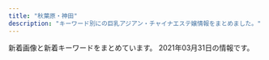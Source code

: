 ```yaml
---
title: "秋葉原・神田"
description: "キーワード別にの巨乳アジアン・チャイナエステ嬢情報をまとめました。"
---
```


新着画像と新着キーワードをまとめています。
2021年03月31日の情報です。

<DmmAffiliateIns />
<KeywordTable
  shops={
    [
    {
        "keywords": {
            "D": 10,
            "85": 1,
            "C": 19,
            "84": 1,
            "87": 5,
            "86": 4,
            "F": 1
        },
        "img_links": [
            "http://x-akb.info/img/st035.jpg",
            "http://x-akb.info/img/st40.jpg",
            "http://x-akb.info/img/p-45.jpg",
            "http://x-akb.info/img/st45.jpg",
            "http://x-akb.info/img/t1.jpg",
            "http://x-akb.info/img/st043.jpg",
            "http://x-akb.info/img/st42.jpg",
            "http://x-akb.info/img/mo.png",
            "http://x-akb.info/img/st46.jpg",
            "http://x-akb.info/img/t2.jpg",
            "http://x-akb.info/img/st34.jpg",
            "http://x-akb.info/img/p-50.jpg",
            "http://x-akb.info/img/p-34.jpg",
            "http://x-akb.info/img/st0043.jpg",
            "http://x-akb.info/img/st50.jpg",
            "http://x-akb.info/img/p-35.jpg",
            "http://x-akb.info/img/st35.jpg",
            "http://x-akb.info/img/st44.jpg",
            "http://x-akb.info/img/p-43.jpg",
            "http://x-akb.info/img/st49.jpg",
            "http://x-akb.info/img/st36.jpg",
            "http://x-akb.info/img/p-44.jpg",
            "http://x-akb.info/img/p-46.jpg",
            "http://x-akb.info/img/p-49.jpg",
            "http://x-akb.info/img/t3.jpg",
            "http://asakusabashi.analytics.qlook.net/counter.png",
            "http://x-akb.info/img/p-42.jpg",
            "http://x-akb.info/img/nos.jpg",
            "http://x-akb.info/img/st0035.jpg",
            "http://x-akb.info/img/bottom.png",
            "http://x-akb.info/img/p-36.jpg",
            "http://x-akb.info/img/p-40.jpg"
        ],
        "url": "http://x-akb.info/",
        "name": "AKB",
        "station": "JR\u6d45\u8349\u6a4b\u99c5\u6771\u53e3"
    },
    {
        "keywords": {
            "E": 12,
            "85": 1,
            "C": 1
        },
        "url": "http://relife.jpest.net/",
        "name": "Relife\uff5e\u30ea\u30e9\u30a4\u30d5\uff5e",
        "img_links": [
            "http://relifeadmin.jpest.net/uploads//2021/03/E6F9C65A-E4D0-41BD-839F-6AFE58551E3A.jpeg",
            "http://relifeadmin.jpest.net/uploads//2021/03/F6CA5A16-B99E-496D-AB73-DFFE18A4E0B9.jpeg",
            "http://relifeadmin.jpest.net/uploads//2020/10/1A4C09F7-F63F-4224-B24D-9E199A9A4BDA.jpeg",
            "http://relifeadmin.jpest.net/uploads//2021/03/4082C373-F43B-4FF9-9F7D-0C0C02162F15.jpeg",
            "http://relife.jpest.net/images/033.jpg",
            "http://relife.jpest.net/images/04.jpg",
            "http://relifeadmin.jpest.net/uploads//2021/03/322B13E6-26A1-40C3-9EC9-427DE29CA167.jpeg",
            "http://relifeadmin.jpest.net/uploads//2021/01/E944CBFF-10ED-477E-8E82-D6287231899D.jpg",
            "http://relifeadmin.jpest.net/uploads//2021/03/F1762422-EC67-4A1B-A086-46A0FE212F54-e1616414141494.jpeg",
            "http://relifeadmin.jpest.net/uploads//2021/03/7773A505-C662-4875-94B7-9CA466B80C4E-e1616411927517.jpeg",
            "http://relife.jpest.net/images/mobile.jpg",
            "http://relifeadmin.jpest.net/uploads//2020/10/D81CC5DA-612A-4552-9C4C-145DABF87A82-e1603797285723.jpeg",
            "http://relifeadmin.jpest.net/uploads//2021/03/1.jpeg",
            "http://relifeadmin.jpest.net/uploads//2020/10/9D16F01A-1354-462D-9558-9F957927EF44.jpeg",
            "http://relifeadmin.jpest.net/uploads//2020/09/g2.jpg",
            "http://relife.jpest.net/images/tt.jpg",
            "http://relifeadmin.jpest.net/uploads//2020/10/03F2B47F-0310-46C6-AEDE-A8D64FCF2853.jpeg",
            "http://relifeadmin.jpest.net/uploads//2020/10/F908022A-9300-45F1-9C28-4A9EF0365F57.jpeg",
            "http://relifeadmin.jpest.net/uploads//2020/10/C74DC003-B774-4423-93B4-733B4938F550.jpeg",
            "http://relifeadmin.jpest.net/uploads//2020/10/5AD15672-AEE6-4A0A-9CCF-259E75905FCF-e1603711283848.jpeg",
            "http://relife.jpest.net/images/02.jpg",
            "http://relife.jpest.net/images/03.jpg",
            "http://relifeadmin.jpest.net/uploads//2021/03/6A526146-BB8D-45A4-A864-42633965DBF0-e1616413783381.jpeg",
            "http://relifeadmin.jpest.net/uploads//2021/03/A7B9063B-BE9C-42C3-B5B8-39B0E93D461D-e1616414911549.jpeg",
            "http://relifeadmin.jpest.net/uploads//2021/01/IMG_2171.jpg",
            "http://relifeadmin.jpest.net/uploads//2021/03/1C5F116C-58E4-4358-9BD7-1B33791B0CAA-e1616413763845.jpeg",
            "http://relifeadmin.jpest.net/uploads//2021/03/31F3171B-05C9-4017-9EDC-8B1230FFFA5E-e1616413792413.jpeg",
            "http://relifeadmin.jpest.net/uploads//2020/10/940B0844-F20E-4D4A-B215-E5BA5372B8E8.jpeg"
        ],
        "station": "JR\u79cb\u8449\u539f\u99c5\u662d\u548c\u901a\u308a\u53e3"
    },
    {
        "name": "\u82b1\u6c34\u6728",
        "keywords": {
            "88": 2,
            "F": 1,
            "D": 2,
            "E": 5,
            "87": 1,
            "86": 5,
            "G": 1,
            "85": 1
        },
        "station": "JR\u79cb\u8449\u539f\u99c5\u662d\u548c\u901a\u308a\u53e3",
        "url": "http://xn--vckg5a9gugx77p8s4b.biz/",
        "img_links": [
            "http://xn--vckg5a9gugx77p8s4b.biz/images/top.jpg",
            "http://xn--vckg5a9gugx77p8s4b.biz/images/m10.jpg",
            "http://xn--vckg5a9gugx77p8s4b.biz/images/cg07.jpg",
            "http://xn--vckg5a9gugx77p8s4b.biz/images/m60.jpg",
            "http://xn--vckg5a9gugx77p8s4b.biz/images/cg04.jpg",
            "http://xn--vckg5a9gugx77p8s4b.biz/images/t1.jpg",
            "http://xn--vckg5a9gugx77p8s4b.biz/images/t5.jpg",
            "http://xn--vckg5a9gugx77p8s4b.biz/images/cg06.jpg",
            "http://xn--vckg5a9gugx77p8s4b.biz/images/m50.jpg",
            "http://xn--vckg5a9gugx77p8s4b.biz/images/fla.jpg",
            "http://xn--vckg5a9gugx77p8s4b.biz/images/ret1.jpg",
            "http://xn--vckg5a9gugx77p8s4b.biz/images/t4.jpg",
            "http://xn--vckg5a9gugx77p8s4b.biz/images/ltb.jpg",
            "http://xn--vckg5a9gugx77p8s4b.biz/images/m40.jpg",
            "http://xn--vckg5a9gugx77p8s4b.biz/images/line.png",
            "http://xn--vckg5a9gugx77p8s4b.biz/images/cg05.jpg",
            "http://xn--vckg5a9gugx77p8s4b.biz/images/cg051.jpg",
            "http://xn--vckg5a9gugx77p8s4b.biz/images/cg091.jpg",
            "http://xn--vckg5a9gugx77p8s4b.biz/images/cg01.jpg",
            "http://xn--vckg5a9gugx77p8s4b.biz/images/m20.jpg",
            "http://xn--vckg5a9gugx77p8s4b.biz/images/ret.jpg",
            "http://xn--vckg5a9gugx77p8s4b.biz/images/m30.jpg",
            "http://xn--vckg5a9gugx77p8s4b.biz/images/no.png",
            "http://xn--vckg5a9gugx77p8s4b.biz/images/cg09.jpg",
            "http://xn--vckg5a9gugx77p8s4b.biz/images/t2.jpg",
            "http://xn--vckg5a9gugx77p8s4b.biz/images/cg08.jpg",
            "http://xn--vckg5a9gugx77p8s4b.biz/images/cg02.jpg",
            "http://xn--vckg5a9gugx77p8s4b.biz/images/rot.jpg",
            "http://xn--vckg5a9gugx77p8s4b.biz/images/cg03.jpg",
            "http://xn--vckg5a9gugx77p8s4b.biz/images/act.jpg",
            "http://xn--vckg5a9gugx77p8s4b.biz/images/t3.jpg",
            "http://xn--vckg5a9gugx77p8s4b.biz/images/lab.jpg"
        ]
    },
    {
        "station": "JR\u795e\u7530\u99c5\u897f\u53e3",
        "keywords": {
            "85": 2,
            "87": 8,
            "E": 8,
            "D": 12,
            "C": 26,
            "86": 10
        },
        "name": "\u8776",
        "img_links": [
            "http://chou-massage.work/img/fla-1.jpg",
            "http://chou-massage.work/sp/img/mo.png",
            "http://chou-massage.work/sp/img/sta8.jpg",
            "http://chou-massage.work/img/mo.png",
            "http://chou-massage.work/sp/img/fla-1.jpg",
            "http://chou-massage.work/sp/img/sta1.jpg",
            "http://chou-massage.work/sp/img/botton.jpg",
            "http://chou-massage.work/sp/img/st8.jpg",
            "http://chou-massage.work/sp/img/sta7.jpg",
            "http://chou-massage.work/img/st3.jpg",
            "http://chou-massage.work/img/st1.jpg",
            "http://chou-massage.work/img/st4.jpg",
            "http://chou-massage.work/img/fla-2.jpg",
            "http://chou-massage.work/img/st2.jpg",
            "http://chou-massage.work/img/sta3.jpg",
            "http://chou-massage.work/img/fla-3.jpg",
            "http://chou-massage.work/sp/img/st2.jpg",
            "http://chou-massage.work/sp/img/sta3.jpg",
            "http://chou-massage.work/img/sta2.jpg",
            "http://chou-massage.work/sp/img/fla-3.jpg",
            "http://chou-massage.work/sp/img/st3.jpg",
            "http://chou-massage.work/img/acc.jpg",
            "http://chou-massage.work/sp/img/sta4.jpg",
            "http://chou-massage.work/sp/img/st4.jpg",
            "http://chou-massage.work/img/st8.jpg",
            "http://chou-massage.work/img/botton.jpg",
            "http://chou-massage.work/sp/img/acc.jpg",
            "http://chou-massage.work/img/sta4.jpg",
            "http://chou-massage.work/img/st7.jpg",
            "http://chou-massage.work/img/sta7.jpg",
            "http://chou-massage.work/sp/img/st7.jpg",
            "http://chou-massage.work/sp/img/st1.jpg",
            "http://chou-massage.work/sp/img/fla-2.jpg",
            "http://chou-massage.work/img/sta8.jpg",
            "http://chou-massage.work/sp/img/sta2.jpg",
            "http://chou-massage.work/img/sta1.jpg"
        ],
        "url": "http://chou-massage.work/"
    },
    {
        "img_links": [
            "http://ziya7788.info/images/top-1_09.jpg",
            "http://ziya7788.info/images/top-1_02.jpg",
            "http://ziya7788.info/images/top-munu-1_02.jpg",
            "http://ziya7788.info/images/top-1_01.jpg",
            "http://ziya7788.info/images/top-munu-1_01.jpg",
            "http://ziya7788.info/images/top-1_08.jpg",
            "http://ziya7788.info/images/top-1_05.jpg",
            "http://ziya7788.info/images/top-img.jpg",
            "http://ziya7788.info/images/top-1_06.jpg",
            "http://ziya7788.info/images/index_qr.jpg",
            "http://ziya7788.info/images/top-munu-1_04.jpg",
            "http://ziya7788.info/images/i-3.jpg",
            "http://ziya7788.info/images/top-munu-1_05.jpg",
            "http://ziya7788.info/images/i-5.jpg",
            "http://ziya7788.info/images/i-2.jpg",
            "http://ziya7788.info/images/top-1_07.jpg",
            "http://ziya7788.info/images/top-1_03.jpg",
            "http://ziya7788.info/images/top-1_04.jpg",
            "http://ziya7788.info/images/top-munu-1_06.jpg",
            "http://ziya7788.info/images/top-munu-1_03.jpg",
            "http://ziya7788.info/images/top-news.jpg",
            "http://ziya7788.info/images/i-1.jpg",
            "http://ziya7788.info/images/i-6.jpg",
            "http://ziya7788.info/images/i-4.jpg",
            "http://ziya7788.info/images/staff-img.jpg"
        ],
        "name": "\u5409\u96c5",
        "url": "http://ziya7788.info/",
        "station": "JR\u79cb\u8449\u539f\u99c5\u662d\u548c\u901a\u308a\u53e3",
        "keywords": {}
    },
    {
        "station": "JR\u795e\u7530\u99c5\u6771\u53e3",
        "img_links": [
            "http://kaede.tyo.cm/photos/sites/15/2020/08/2020081913203996.jpg",
            "http://kaede.tyo.cm/photos/sites/15/2018/12/2018122510562151.jpg",
            "http://kaede.tyo.cm/photos/sites/15/2017/05/05.jpg",
            "http://kaede.tyo.cm/photos/sites/15/2019/05/2019051510502494.jpg",
            "http://kaede.tyo.cm/photos/sites/15/2020/03/2020031613344696.jpg",
            "http://kaede.tyo.cm/photos/sites/15/2019/01/2019012110352218.jpg",
            "http://kaede.tyo.cm/images/s_news.png",
            "http://kaede.tyo.cm/photos/sites/15/2018/12/2018122110282270.jpg",
            "http://kaede.tyo.cm/photos/sites/15/2018/10/2018101210462259.jpg",
            "http://kaede.tyo.cm/photos/sites/15/2019/07/2019072310543855.jpg",
            "http://kaede.tyo.cm/photos/sites/15/2019/11/2019110102312566.jpg",
            "http://kaede.tyo.cm/photos/sites/15/2018/07/2018070602462928.jpg",
            "http://kaede.tyo.cm/images/n1.jpg",
            "http://kaede.tyo.cm/images/room1.jpg",
            "http://kaede.tyo.cm/photos/sites/15/2018/12/2018122811325315.jpg",
            "http://kaede.tyo.cm/photos/sites/15/2018/04/2018042103445537.jpg",
            "http://kaede.tyo.cm/images/s3.png",
            "http://kaede.tyo.cm/photos/sites/15/2018/09/2018090301232862.jpg",
            "http://kaede.tyo.cm/photos/sites/15/2019/11/2019110102312976.jpg",
            "http://kaede.tyo.cm/photos/sites/15/2018/03/2018032208244424.jpg",
            "http://kaede.tyo.cm/photos/sites/15/2017/05/1.jpg",
            "http://kaede.tyo.cm/photos/sites/15/2018/07/201807050359241.jpg",
            "http://kaede.tyo.cm/photos/sites/15/2017/11/2017112902394723.jpg",
            "http://kaede.tyo.cm/images/s_pick.png",
            "http://kaede.tyo.cm/images/room2.jpg",
            "http://kaede.tyo.cm/photos/sites/15/2019/08/201908031036100.jpg",
            "http://kaede.tyo.cm/photos/sites/15/2018/05/2018052602053211.jpg",
            "http://kaede.tyo.cm/images/n3.png",
            "http://kaede.tyo.cm/images/room3.jpg",
            "http://kaede.tyo.cm/images/s1.png",
            "http://kaede.tyo.cm/images/top.png",
            "http://kaede.tyo.cm/photos/sites/15/2019/07/2019072218445895.jpg",
            "http://kaede.tyo.cm/images/mobile.png",
            "http://kaede.tyo.cm/photos/sites/15/2019/08/201908021145272.jpg",
            "http://kaede.tyo.cm/photos/sites/15/2017/04/8.jpg",
            "http://kaede.tyo.cm/images/room4.jpg",
            "http://kaede.tyo.cm/photos/sites/15/2019/09/2019092410360674.jpg",
            "http://kaede.tyo.cm/photos/sites/15/2017/04/03.jpg",
            "http://kaede.tyo.cm/photos/sites/15/2017/12/2017121802123582.jpg",
            "http://kaede.tyo.cm/photos/sites/15/2018/07/2018071202180120.jpg",
            "http://kaede.tyo.cm/photos/sites/15/2017/05/10.jpg",
            "http://kaede.tyo.cm/photos/sites/15/2017/03/298510852981895493.jpg",
            "http://kaede.tyo.cm/photos/sites/15/2017/04/st4.jpg",
            "http://kaede.tyo.cm/photos/sites/15/2018/01/2018013009203349.jpg",
            "http://kaede.tyo.cm/photos/sites/15/2017/07/\u5fae\u4fe1\u56fe\u7247_20170731133036.jpg",
            "http://kaede.tyo.cm/photos/sites/15/2018/09/2018092310253191.jpg",
            "http://kaede.tyo.cm/images/s_staff.jpg",
            "http://kaede.tyo.cm/photos/sites/15/2018/06/2018060802410544.jpg",
            "http://kaede.tyo.cm/photos/sites/15/2018/03/2018031401333199.jpg",
            "http://kaede.tyo.cm/photos/sites/15/2018/12/2018122510575438.jpg"
        ],
        "keywords": {
            "E": 4,
            "88": 2,
            "F": 1,
            "C": 2,
            "85": 5,
            "\u4e73": 1,
            "84": 2,
            "D": 21,
            "86": 13,
            "90": 1,
            "87": 5
        },
        "name": "\u604b\u306e\u82b1",
        "url": "http://kaede.tyo.cm/"
    },
    {
        "keywords": {
            "E": 4,
            "D": 11,
            "88": 1,
            "C": 33,
            "85": 5,
            "86": 8,
            "89": 1,
            "83": 2,
            "87": 4
        },
        "url": "http://loman.ies.fun/",
        "station": "JR\u795e\u7530\u99c5\u5317\u53e3",
        "name": "\u30cf\u30d4\u30cd\u30b9",
        "img_links": [
            "http://loman.ies.fun/photos/sites/33/2020/03/2020032611565587.jpg",
            "http://loman.ies.fun/photos/sites/33/2020/03/202003261158439.jpg",
            "http://loman.ies.fun/photos/sites/33/2020/03/202003261151446.jpg",
            "http://loman.ies.fun/photos/sites/33/2020/03/2020032611553428.jpg",
            "http://loman.ies.fun/images/top.png",
            "http://loman.ies.fun/photos/sites/33/2020/03/2020032612000446.jpg",
            "http://loman.ies.fun/photos/sites/33/2020/03/2020032611443518.jpg",
            "http://loman.ies.fun/photos/sites/33/2020/03/2020032611584396.jpg",
            "http://loman.ies.fun/photos/sites/33/2020/03/2020032611555543.jpg",
            "http://loman.ies.fun/images/mobile.jpg",
            "http://loman.ies.fun/images/girl-z2.jpg",
            "http://loman.ies.fun/images/room3.jpg",
            "http://loman.ies.fun/photos/sites/33/2020/03/2020032611565659.jpg",
            "http://loman.ies.fun/photos/sites/33/2020/03/2020032611445837.jpg",
            "http://loman.ies.fun/photos/sites/33/2020/03/2020032611565613.jpg",
            "http://loman.ies.fun/photos/sites/33/2020/03/2020032611581578.jpg",
            "http://loman.ies.fun/images/s_news.png",
            "http://loman.ies.fun/images/s_staff.png",
            "http://loman.ies.fun/images/room1.jpg",
            "http://loman.ies.fun/photos/sites/33/2020/03/202003261200240.jpg",
            "http://loman.ies.fun/photos/sites/33/2020/03/2020032611153250.jpg",
            "http://loman.ies.fun/images/room2.jpg",
            "http://loman.ies.fun/photos/sites/33/2020/03/202003261138067.jpg",
            "http://loman.ies.fun/photos/sites/33/2020/03/2020032611581687.jpg",
            "http://loman.ies.fun/photos/sites/33/2020/08/2020081913260795.jpg",
            "http://loman.ies.fun/images/room4.jpg",
            "http://loman.ies.fun/images/s_pick.png",
            "http://loman.ies.fun/photos/sites/33/2020/03/2020032611445885.jpg",
            "http://loman.ies.fun/photos/sites/33/2020/03/2020032611522152.jpg",
            "http://loman.ies.fun/images/girl-z1.jpg",
            "http://loman.ies.fun/photos/sites/33/2020/03/2020032611562755.jpg",
            "http://loman.ies.fun/photos/sites/33/2020/03/2020032611511046.jpg"
        ]
    },
    {
        "station": "JR\u795e\u7530\u99c5\u5317\u53e3",
        "img_links": [
            "http://junpu.jpest.net/images/r4.jpg",
            "http://junpuadmin.jpest.net/uploads/2021/03/9D21D2BE-93E6-4BA6-A5ED-CE87FADAEED5-e1617202846703.jpeg",
            "http://junpuadmin.jpest.net/uploads/2021/03/6.jpeg",
            "http://junpuadmin.jpest.net/uploads/2021/03/7.jpeg",
            "http://junpuadmin.jpest.net/uploads/2021/03/3-1.jpeg",
            "http://junpu.jpest.net/images/tt.jpg",
            "http://junpu.jpest.net/images/telb1.jpg",
            "http://junpu.jpest.net/images/tiao.jpg",
            "http://junpu.jpest.net/images/b1.jpg",
            "http://junpuadmin.jpest.net/uploads/2021/03/4.jpeg",
            "http://junpu.jpest.net/images/sys.png",
            "http://junpuadmin.jpest.net/uploads/2021/03/5.jpeg",
            "http://junpu.jpest.net/images/telhead.jpg",
            "http://junpuadmin.jpest.net/uploads/2021/03/641F6A7D-7990-40AA-AE7C-380F7849AD7D-e1617202823729.jpeg",
            "http://junpuadmin.jpest.net/uploads/2021/03/1.jpeg",
            "http://junpu.jpest.net/images/head.jpg",
            "http://junpu.jpest.net/images/footer.jpg",
            "http://junpuadmin.jpest.net/uploads/2021/03/2.jpeg"
        ],
        "url": "http://junpu.jpest.net/",
        "keywords": {
            "D": 2,
            "88": 1,
            "89": 1,
            "87": 2,
            "90": 1,
            "C": 2
        },
        "name": "\u795e\u7530\u5b66\u5712"
    },
    {
        "name": "NeNe\uff5e\u30cd\u30cd\uff5e",
        "img_links": [
            "http://nene-kanda.net/images/st/st_mao.jpg",
            "http://nene-kanda.net/images/topimage/topimage.jpg",
            "http://nene-kanda.net/images/st/st_mie.jpg",
            "http://nene-kanda.net/images/st/st_ruru.jpg",
            "http://nene-kanda.net/images/3.jpg",
            "http://nene-kanda.net/images/st/st_mirei.jpg",
            "http://nene-kanda.net/images/st/st_hitomi.jpg",
            "http://nene-kanda.net/images/share/sptel.png",
            "http://nene-kanda.net/images/1.jpg",
            "http://nene-kanda.net/images/2.jpg",
            "http://nene-kanda.net/images/4.jpg",
            "http://nene-kanda.net/images/share/pagetop.png",
            "http://nene-kanda.net/images/st/st_saki.jpg",
            "http://nene-kanda.net/images/st/st_miki.jpg",
            "http://nene-kanda.net/images/st/st_rumi.jpg",
            "http://nene-kanda.net/images/share/tel.png",
            "http://nene-kanda.net/images/st/st_mimi.jpg",
            "http://nene-kanda.net/images/topimage/subimage.jpg"
        ],
        "keywords": {
            "E": 4,
            "F": 3,
            "C": 36,
            "D": 13
        },
        "url": "http://nene-kanda.net/index.html",
        "station": "JR\u795e\u7530\u99c5\u5317\u53e3"
    },
    {
        "name": "\u7652\u611b",
        "img_links": [
            "http://yu-ai.work/img/acc3.jpg",
            "http://yu-ai.work/img/sta21.jpg",
            "http://yu-ai.work/img/st21.jpg",
            "http://yu-ai.work/img/sc14.jpg",
            "http://yu-ai.work/img/st12.jpg",
            "http://yu-ai.work/img/sc21.jpg",
            "http://yu-ai.work/sp/img/pc.jpg",
            "http://yu-ai.work/sp/img/p22.jpg",
            "http://yu-ai.work/img/head.jpg",
            "http://yu-ai.work/img/sc13.jpg",
            "http://yu-ai.work/img/st012.jpg",
            "http://yu-ai.work/sp/img/sta15.jpg",
            "http://yu-ai.work/img/acc2.jpg",
            "http://yu-ai.work/img/sc17.jpg",
            "http://yu-ai.work/img/sc18.jpg",
            "http://yu-ai.work/img/sta19.jpg",
            "http://yu-ai.work/sp/img/tel.jpg",
            "http://yu-ai.work/img/st14.jpg",
            "http://yu-ai.work/img/st9.jpg",
            "http://yu-ai.work/sp/img/tit.jpg",
            "http://yu-ai.work/sp/img/sta21.jpg",
            "http://yu-ai.work/sp/img/sta12.jpg",
            "http://yu-ai.work/sp/img/sta22.jpg",
            "http://yu-ai.work/img/sc15.jpg",
            "http://yu-ai.work/sp/img/cam.jpg",
            "http://yu-ai.work/img/st009.jpg",
            "http://yu-ai.work/sp/img/sta20.jpg",
            "http://yu-ai.work/img/sta9.jpg",
            "http://yu-ai.work/sp/img/p18.jpg",
            "http://yu-ai.work/img/sc9.jpg",
            "http://yu-ai.work/img/sta13.jpg",
            "http://yu-ai.work/img/st0013.jpg",
            "http://yu-ai.work/img/st015.jpg",
            "http://yu-ai.work/sp/img/t-a.jpg",
            "http://yu-ai.work/img/sc16.jpg",
            "http://yu-ai.work/sp/img/sta14.jpg",
            "http://yu-ai.work/sp/img/acc1.jpg",
            "http://yu-ai.work/sp/img/acc2.jpg",
            "http://yu-ai.work/img/st018.jpg",
            "http://yu-ai.work/img/sc12.jpg",
            "http://yu-ai.work/sp/img/p21.jpg",
            "http://yu-ai.work/img/st019.jpg",
            "http://yu-ai.work/img/fla.jpg",
            "http://yu-ai.work/img/st013.jpg",
            "http://yu-ai.work/img/st10.jpg",
            "http://yu-ai.work/img/botton.jpg",
            "http://yu-ai.work/img/sta17.jpg",
            "http://yu-ai.work/img/sta22.jpg",
            "http://yu-ai.work/img/sc10.jpg",
            "http://yu-ai.work/sp/img/t-o.jpg",
            "http://yu-ai.work/img/sta14.jpg",
            "http://yu-ai.work/sp/img/sta10.jpg",
            "http://yu-ai.work/img/sta16.jpg",
            "http://yu-ai.work/sp/img/t-s.jpg",
            "http://yu-ai.work/img/sc22.jpg",
            "http://yu-ai.work/img/sta12.jpg",
            "http://yu-ai.work/img/st010.jpg",
            "http://yu-ai.work/sp/img/sys.jpg",
            "http://yu-ai.work/img/st17.jpg",
            "http://yu-ai.work/sp/img/sta18.jpg",
            "http://yu-ai.work/img/st022.jpg",
            "http://yu-ai.work/sp/img/info.jpg",
            "http://yu-ai.work/img/sta20.jpg",
            "http://yu-ai.work/img/st13.jpg",
            "http://yu-ai.work/img/st020.jpg",
            "http://yu-ai.work/img/acc1.jpg",
            "http://yu-ai.work/sp/img/t-r.jpg",
            "http://yu-ai.work/sp/img/sta17.jpg",
            "http://yu-ai.work/img/st20.jpg",
            "http://yu-ai.work/sp/img/time.jpg",
            "http://yu-ai.work/sp/img/t-t.jpg",
            "http://yu-ai.work/img/st22.jpg",
            "http://yu-ai.work/img/st014.jpg",
            "http://yu-ai.work/sp/img/add.jpg",
            "http://yu-ai.work/sp/img/acc3.jpg",
            "http://yu-ai.work/img/men-es-ran.jpg",
            "http://yu-ai.work/img/st15.jpg",
            "http://yu-ai.work/sp/img/p20.jpg",
            "http://yu-ai.work/sp/img/sta13.jpg",
            "http://yu-ai.work/img/st0012.jpg",
            "http://yu-ai.work/img/sc19.jpg",
            "http://yu-ai.work/img/sc20.jpg",
            "http://yu-ai.work/img/st19.jpg",
            "http://yu-ai.work/img/nos.jpg",
            "http://yu-ai.work/img/st09.jpg",
            "http://yu-ai.work/img/sta18.jpg",
            "http://yu-ai.work/sp/img/sta16.jpg",
            "http://yu-ai.work/sp/img/pic.jpg",
            "http://yu-ai.work/img/st18.jpg",
            "http://yu-ai.work/sp/img/sta9.jpg",
            "http://yu-ai.work/img/sta15.jpg",
            "http://yu-ai.work/sp/img/botton.jpg",
            "http://yu-ai.work/img/sta10.jpg",
            "http://yu-ai.work/sp/img/sta19.jpg",
            "http://yu-ai.work/img/st16.jpg"
        ],
        "station": "JR\u79cb\u8449\u539f\u99c5\u662d\u548c\u901a\u308a\u53e3",
        "keywords": {
            "86": 3,
            "E": 3,
            "C": 29,
            "84": 6,
            "89": 3,
            "F": 3,
            "85": 24,
            "D": 24,
            "87": 3
        },
        "url": "http://yu-ai.work/"
    },
    {
        "url": "http://gakuen.jpest.net/",
        "station": "JR\u79cb\u8449\u539f\u99c5\u662d\u548c\u901a\u308a\u53e3",
        "name": "\u5c11\u5973\u5b66\u5712",
        "img_links": [
            "http://gakuen.jpest.net/images/c7.jpg",
            "http://gakuen.jpest.net/images/c1.jpg",
            "http://gakuenadmin.jpest.net/uploads/2020/11/2020112607090815.jpeg",
            "http://gakuenadmin.jpest.net/uploads/2020/11/2020112607092280.jpeg",
            "http://gakuen.jpest.net/images/c4.jpg",
            "http://gakuenadmin.jpest.net/uploads/2021/02/2021021404545968.jpg",
            "http://gakuenadmin.jpest.net/uploads/2020/11/202011170741460-e1613281451949.jpg",
            "http://gakuenadmin.jpest.net/uploads/2021/03/2021031703491211.jpeg",
            "http://gakuenadmin.jpest.net/uploads/2021/02/2021021709012527.jpeg",
            "http://gakuenadmin.jpest.net/uploads/2021/02/2021021709042073.jpeg",
            "http://gakuenadmin.jpest.net/uploads/2021/03/2021032109395478-e1616319941987.jpeg",
            "http://gakuenadmin.jpest.net/uploads/2021/02/2021021404543751.jpg",
            "http://gakuenadmin.jpest.net/uploads/2021/01/2021013104085726.jpg",
            "http://gakuen.jpest.net/images/c9.jpg",
            "http://gakuen.jpest.net/images/tel.png",
            "http://gakuenadmin.jpest.net/uploads/2021/03/2021032214491843-e1616424582330.jpeg",
            "http://gakuenadmin.jpest.net/uploads/2021/02/2021021405363587.jpeg",
            "http://gakuenadmin.jpest.net/uploads/2020/11/g4.jpg",
            "http://gakuen.jpest.net/images/c5.jpg",
            "http://gakuen.jpest.net/images/c2.jpg",
            "http://gakuen.jpest.net/images/c8.jpg",
            "http://gakuenadmin.jpest.net/uploads/2021/01/2021013104094765.jpg",
            "http://gakuenadmin.jpest.net/uploads/2021/01/2021012602174428-e1615696882103.jpeg",
            "http://gakuenadmin.jpest.net/uploads/2021/03/2021031909080778-e1616144896573.jpeg",
            "http://gakuenadmin.jpest.net/uploads/2020/11/2020111905172382.jpeg",
            "http://gakuenadmin.jpest.net/uploads/2021/03/2021031703464276.jpeg",
            "http://gakuen.jpest.net/images/c10.jpg",
            "http://gakuenadmin.jpest.net/uploads/2021/02/2021021404551428.jpg",
            "http://gakuen.jpest.net/images/c6.jpg",
            "http://gakuen.jpest.net/images/c3.jpg",
            "http://gakuenadmin.jpest.net/uploads/2020/11/2020111707403491.jpg",
            "http://gakuenadmin.jpest.net/uploads/2020/11/2020111905143846.jpeg"
        ],
        "keywords": {
            "88": 1,
            "F": 2,
            "E": 1,
            "C": 2,
            "89": 2,
            "85": 2
        }
    },
    {
        "img_links": [
            "http://kenkoubo.link/wp-content/uploads/2019/05/ai_image_1_syusei-900x1600.jpeg",
            "http://kenkoubo.link/wp-content/uploads/2020/11/yuko_image_syusei-1-250x375.jpg",
            "http://kenkoubo.link/wp-content/uploads/2017/03/05-1-250x375.jpg",
            "http://kenkoubo.link/wp-content/uploads/2021/03/ayaka_01-900x1201.jpeg",
            "http://kenkoubo.link/wp-content/uploads/2021/03/ayaka_4-300x400.jpeg",
            "http://kenkoubo.link/wp-content/uploads/2017/03/08-250x375.jpg",
            "http://kenkoubo.link/wp-content/themes/template-salon2/images/slider1.jpg",
            "https://www.mens-anavi.com/img/mens-esthe1.png",
            "http://kenkoubo.link/wp-content/uploads/2017/03/08.jpg",
            "http://kenkoubo.link/wp-content/uploads/2021/03/ayaka_4.jpeg",
            "http://es-tsudanuma.com/wp-content/uploads/2016/10/massage-de_88_31.jpg",
            "http://kenkoubo.link/wp-content/uploads/2017/03/08a.jpg",
            "http://kenkoubo.link/wp-content/uploads/2017/03/05-1.jpg",
            "http://kenkoubo.link/wp-content/uploads/2017/03/07-1.jpg",
            "http://kenkoubo.link/wp-content/themes/template-salon2/images/camp-bnr3.png",
            "http://kenkoubo.link/wp-content/uploads/2017/03/03-1.jpg",
            "http://kenkoubo.link/wp-content/themes/template-salon2/images/camp-bnr4.png",
            "http://kenkoubo.link/wp-content/uploads/2020/11/yuko_image_syusei-1.jpg",
            "http://kenkoubo.link/wp-content/themes/template-salon2/images/info.png",
            "http://kenkoubo.link/wp-content/uploads/2019/05/rin_image_1_syusei-250x375.jpeg",
            "http://kenkoubo.link/wp-content/themes/template-salon2/images/info2.png",
            "http://kenkoubo.link/wp-content/uploads/2019/05/ai_image_1_syusei-250x375.jpeg",
            "http://kenkoubo.link/wp-content/themes/template-salon2/images/03.jpg",
            "http://kenkoubo.link/wp-content/themes/template-salon2/images/pickup-frame.png",
            "http://kenkoubo.link/wp-content/uploads/2017/03/05a.jpg",
            "http://kenkoubo.link/wp-content/themes/template-salon2/images/camp-bnr.png",
            "http://kenkoubo.link/wp-content/themes/template-salon2/images/05.jpg",
            "http://kenkoubo.link/wp-content/uploads/2021/03/ayaka_01-250x375.jpeg",
            "http://kenkoubo.link/wp-content/uploads/2017/03/08-2.jpg",
            "http://kenkoubo.link/wp-content/uploads/2017/03/03-1-250x375.jpg",
            "http://kenkoubo.link/wp-content/themes/template-salon2/images/camp-bnr2.png",
            "http://kenkoubo.link/wp-content/themes/template-salon2/images/news-ttl.png",
            "http://kenkoubo.link/wp-content/themes/template-salon2/images/telm.png",
            "http://kenkoubo.link/wp-content/themes/template-salon2/images/pickup-ttl.png",
            "http://kenkoubo.link/wp-content/themes/template-salon2/images/08.jpg",
            "http://kenkoubo.link/wp-content/uploads/2019/05/rin_image_1_syusei-900x1600.jpeg",
            "http://kenkoubo.link/wp-content/uploads/2017/03/05.jpg",
            "http://kenkoubo.link/wp-content/uploads/2017/03/09.jpg"
        ],
        "station": "JR\u795e\u7530\u99c5\u5317\u53e3",
        "url": "http://kenkoubo.link",
        "keywords": {
            "85": 2,
            "89": 4,
            "90": 2,
            "86": 2,
            "C": 8,
            "D": 6,
            "88": 4
        },
        "name": "\u5065\u5eb7\u574a"
    },
    {
        "station": "JR\u6d45\u8349\u6a4b\u99c5\u6771\u53e3",
        "keywords": {
            "84": 1
        },
        "url": "http://www.asakusabashi-est.xyz/",
        "img_links": [
            "http://www.asakusabashi-est.xyz/images/index-aridel_02.jpg",
            "http://www.asakusabashi-est.xyz/images/index-aridel_10.jpg",
            "http://www.asakusabashi-est.xyz/images/staff/2/moro/moro.jpg",
            "http://www.asakusabashi-est.xyz/images/shop/zi4.png",
            "http://www.asakusabashi-est.xyz/images/idnex-down/index-down-if_05.jpg",
            "http://www.asakusabashi-est.xyz/images/idnex-down/index-down-if_07.jpg",
            "http://www.asakusabashi-est.xyz/images/index-aridel_20.jpg",
            "http://www.asakusabashi-est.xyz/images/staff/6.jpg",
            "http://www.asakusabashi-est.xyz/images/nav/lanmu-t-st.jpg",
            "http://www.asakusabashi-est.xyz/images/index-aridel_18.jpg",
            "http://www.asakusabashi-est.xyz/images/shop/zi2.png",
            "http://www.asakusabashi-est.xyz/images/staff/4/3.jpg",
            "http://www.asakusabashi-est.xyz/images/idnex-down/index-down-if_12.jpg",
            "http://www.asakusabashi-est.xyz/images/staff/4/4.jpg",
            "http://www.asakusabashi-est.xyz/images/nav/lanmu-t-sys.jpg",
            "http://www.asakusabashi-est.xyz/images/top/t3.png",
            "http://www.asakusabashi-est.xyz/images/idnex-down/index-down-if_03.jpg",
            "http://www.asakusabashi-est.xyz/images/sys/lanmu-zi-s7.png",
            "http://www.asakusabashi-est.xyz/images/staff/4/2.jpg",
            "http://www.asakusabashi-est.xyz/images/shop/zi3.png",
            "http://www.asakusabashi-est.xyz/images/top/t2.jpg",
            "http://www.asakusabashi-est.xyz/images/shop/zi.png",
            "http://www.asakusabashi-est.xyz/images/top/t3.jpg",
            "http://www.asakusabashi-est.xyz/images/staff/akira.jpg",
            "http://www.asakusabashi-est.xyz/images/index-aridel_07.jpg",
            "http://www.asakusabashi-est.xyz/images/index-aridel_24.jpg",
            "http://www.asakusabashi-est.xyz/images/nav/lanmu-t-job.jpg"
        ],
        "name": "Oualia\u30fb\u30af\u30aa\u30ea\u30a2"
    },
    {
        "keywords": {
            "86": 1,
            "C": 1,
            "E": 1
        },
        "img_links": [
            "http://sakuram.jpest.net/images/top.jpg",
            "http://sakuram.jpest.net/images/sp_tit_massage.jpg",
            "http://sakuramadmin.jpest.net/uploads//2021031911065558-e1616152029628.jpeg",
            "http://sakuram.jpest.net/images/sp_tit_new.jpg",
            "http://sakuram.jpest.net/images/c2.jpg",
            "http://sakuram.jpest.net/images/tit_new.jpg",
            "http://sakuram.jpest.net/images/tit_pro.jpg",
            "http://sakuram.jpest.net/images/sp_tit_pro.jpg",
            "http://sakuram.jpest.net/images/c6.jpg",
            "http://sakuram.jpest.net/images/c4.jpg",
            "http://sakuram.jpest.net/images/tit_massage.jpg",
            "http://sakuram.jpest.net/images/sp_tit_pick.jpg",
            "http://sakuram.jpest.net/images/c3.jpg",
            "http://sakuram.jpest.net/images/c1.jpg",
            "http://sakuram.jpest.net/images/c8.jpg",
            "http://sakuram.jpest.net/images/c7.jpg",
            "http://sakuramadmin.jpest.net/uploads//2021031911185719-e1616152747951.jpeg",
            "http://sakuramadmin.jpest.net/uploads//2021031911072093-e1616152076234.jpeg",
            "http://sakuramadmin.jpest.net/uploads//2021031916241575-scaled.jpeg",
            "http://sakuram.jpest.net/images/c5.jpg",
            "http://sakuram.jpest.net/images/c9.jpg",
            "http://sakuramadmin.jpest.net/uploads//2021031911175546-e1616152759491.jpeg",
            "http://sakuram.jpest.net/images/tel.png",
            "http://sakuramadmin.jpest.net/uploads//2021031911082377-e1616152110616.jpeg",
            "http://sakuramadmin.jpest.net/uploads//2021032109570330-e1616320636156.jpeg",
            "http://sakuram.jpest.net/images/tit_staff.jpg",
            "http://sakuram.jpest.net/images/tit_sch.jpg",
            "http://sakuram.jpest.net/images/sp_tit_staff.jpg",
            "http://sakuramadmin.jpest.net/uploads//2021031911110584-e1616152277976.jpeg"
        ],
        "station": "JR\u79cb\u8449\u539f\u99c5\u662d\u548c\u901a\u308a\u53e3",
        "name": "\u685c\u6e80\u958b",
        "url": "http://sakuram.jpest.net/"
    },
    {
        "name": "\u7652\u3057\u306e\u68ee",
        "img_links": [
            "http://massage-esthe.xyz/img/st5.jpg",
            "http://massage-esthe.xyz/img/sta4.jpg",
            "http://massage-esthe.xyz/img/r2.jpg",
            "http://massage-esthe.xyz/img/r1.jpg",
            "http://massage-esthe.xyz/img/sta2.jpg",
            "http://massage-esthe.xyz/img/nosta.jpg",
            "http://massage-esthe.xyz/img/st2.jpg",
            "http://massage-esthe.xyz/img/st3.jpg",
            "http://massage-esthe.xyz/img/st1.jpg",
            "http://massage-esthe.xyz/img/no.png",
            "http://massage-esthe.xyz/img/st4.jpg",
            "http://massage-esthe.xyz/img/sta5.jpg",
            "http://massage-esthe.xyz/img/fla.jpg",
            "http://massage-esthe.xyz/img/eve.jpg",
            "http://massage-esthe.xyz/img/sta1.jpg",
            "http://massage-esthe.xyz/img/top.jpg",
            "http://massage-esthe.xyz/img/sta3.jpg",
            "http://massage-esthe.xyz/img/r4.jpg"
        ],
        "keywords": {
            "86": 11
        },
        "url": "http://massage-esthe.xyz/",
        "station": "JR\u795e\u7530\u99c5\u897f\u53e3"
    },
    {
        "img_links": [
            "http://yudokoro.xyz/images/st/st_rara.jpg",
            "http://yudokoro.xyz/images/st/st_narumi.jpg",
            "http://yudokoro.xyz/images/st/st_koko.jpg",
            "http://yudokoro.xyz/images/st/st_rena.jpg",
            "http://yudokoro.xyz/images/header_img.png",
            "http://yudokoro.xyz/images/header_main_visual3.jpg",
            "http://yudokoro.xyz/images/campaign.jpg",
            "http://yudokoro.xyz/images/st/st_ao.jpg",
            "http://yudokoro.xyz/images/st/st_yumi.jpg",
            "http://yudokoro.xyz/images/st/st_miro.jpg",
            "http://yudokoro.xyz/images/st/st_yuyu.jpg",
            "http://yudokoro.xyz/images/st/st_maya.jpg",
            "http://yudokoro.xyz/images/concept.jpg",
            "http://yudokoro.xyz/images/st/st_momoka.jpg",
            "http://yudokoro.xyz/images/header_main_visual1.jpg",
            "http://yudokoro.xyz/images/st/st_miho.jpg",
            "http://yudokoro.xyz/images/st/st_yui.jpg",
            "http://yudokoro.xyz/images/header_main_visual2.jpg",
            "http://yudokoro.xyz/images/st/st_yaya.jpg",
            "http://yudokoro.xyz/images/st/st_ai.jpg",
            "http://yudokoro.xyz/images/news_image.jpg"
        ],
        "keywords": {
            "C": 27,
            "E": 24,
            "F": 27,
            "G": 24,
            "D": 255
        },
        "station": "JR\u795e\u7530\u99c5\u5317\u53e3",
        "name": "\u7652\u51e6\uff5e\u3086\u3069\u3053\u308d",
        "url": "http://yudokoro.xyz/"
    },
    {
        "name": "\u30d1\u30f3\u30c0\u30de\u30c3\u30b5\u30fc\u30b8",
        "url": "https://yumegokochi1.com/",
        "keywords": {},
        "img_links": [],
        "station": "JR\u79cb\u8449\u539f\u99c5\u662d\u548c\u901a\u308a\u53e3"
    },
    {
        "station": "\u795e\u7530\u99c5\u897f\u53e3",
        "url": "http://esute-kanda.tokyo/",
        "img_links": [
            "http://esute-kanda.tokyo/images/st/st_ryo.jpg",
            "http://esute-kanda.tokyo/images/st/st_suzu.jpg",
            "http://esute-kanda.tokyo/images/st/st_kanon.jpg",
            "http://esute-kanda.tokyo/images/st/st_yuyu.jpg",
            "http://esute-kanda.tokyo/images/st/st_riko.jpg",
            "http://esute-kanda.tokyo/images/st/st_momo.jpg",
            "http://esute-kanda.tokyo/images/st/st_jennie.jpg",
            "http://esute-kanda.tokyo/images/st/st_nanami.jpg",
            "http://esute-kanda.tokyo/images/st/st_natsu.jpg",
            "http://esute-kanda.tokyo/images/st/st_moka.jpg",
            "http://esute-kanda.tokyo/images/st/st_mariko.jpg",
            "http://esute-kanda.tokyo/images/st/st_ran.jpg",
            "http://esute-kanda.tokyo/images/st/st_rui.jpg",
            "http://esute-kanda.tokyo/images/st/st_yuki.jpg",
            "http://esute-kanda.tokyo/images/st/st_sakura.jpg",
            "http://esute-kanda.tokyo/images/access/ac_photo.jpg",
            "http://esute-kanda.tokyo/images/st/st_riri.jpg",
            "http://esute-kanda.tokyo/images/top.png",
            "http://esute-kanda.tokyo/images/st/st_yuuka.jpg",
            "http://esute-kanda.tokyo/images/st/st_jennie2.jpg",
            "http://esute-kanda.tokyo/images/st/st_mao.jpg",
            "http://esute-kanda.tokyo/images/st/st_ayaka.jpg",
            "http://esute-kanda.tokyo/images/top2.png",
            "http://esute-kanda.tokyo/images/st/st_yaya.jpg",
            "http://esute-kanda.tokyo/images/st/st_sara.jpg"
        ],
        "name": "\u8336\u8336",
        "keywords": {
            "D": 12,
            "C": 24,
            "\u4e73": 4,
            "E": 4,
            "G": 4,
            "F": 9,
            "\u80f8": 2,
            "\u7206\u4e73": 4
        }
    },
    {
        "keywords": {},
        "station": "JR\u795e\u7530\u99c5\u5357\u53e3",
        "img_links": [],
        "name": "\u6c34\u306e\u604b",
        "url": "https://mizuno-koi.com/"
    },
    {
        "url": "http://www.lovegarden-s.info/",
        "name": "\u30e9\u30d6\u30ac\u30fc\u30c7\u30f3",
        "station": "JR\u79cb\u8449\u539f\u99c5\u662d\u548c\u901a\u308a\u53e3",
        "img_links": [
            "http://www.lovegarden-s.info/photo/201912/15762841361405259657.png",
            "http://www.lovegarden-s.info/photo/home/7251576458086.jpg",
            "http://www.lovegarden-s.info/photo/201504/1430403080602083079.jpg",
            "http://www.lovegarden-s.info/photo/home/8901454735680.jpg",
            "http://www.lovegarden-s.info/photo/home/4781579678186.jpg",
            "http://www.lovegarden-s.info/photo/201912/15762826581589257136.jpeg",
            "http://www.lovegarden-s.info/img/return.png",
            "http://www.lovegarden-s.info/photo/home/1071580955755.jpg",
            "http://www.lovegarden-s.info/photo/home/8951576457983.jpg",
            "http://www.lovegarden-s.info/photo/202002/15809557251246469135.jpg",
            "http://www.lovegarden-s.info/photo/201912/15764583101976861511.jpg",
            "http://www.lovegarden-s.info/photo/201811/15420361921270089007.jpg",
            "http://www.lovegarden-s.info/photo/202002/1580969705245014003.jpeg",
            "http://www.lovegarden-s.info/img/re2.png",
            "http://www.lovegarden-s.info/photo/home/8651455104921.jpg",
            "http://www.lovegarden-s.info/photo/201602/14547356612012610027.jpg",
            "http://www.lovegarden-s.info/img/img2.png",
            "http://www.lovegarden-s.info/img/staff.png",
            "http://www.lovegarden-s.info/img/top.png",
            "http://www.lovegarden-s.info/photo/home/4831576458331.jpg",
            "http://www.lovegarden-s.info/img/img1.png",
            "http://www.lovegarden-s.info/img/pic_info.png",
            "http://www.lovegarden-s.info/photo/202001/15796781601253232552.jpg",
            "http://www.lovegarden-s.info/photo/201602/1455104915985663806.jpg",
            "http://www.lovegarden-s.info/photo/home/9601430403087.jpg",
            "http://www.lovegarden-s.info/img/link.png",
            "http://www.lovegarden-s.info/photo/202009/15998962431272351164.jpeg",
            "http://www.lovegarden-s.info/img/info.png",
            "http://www.lovegarden-s.info/photo/home/4231542036212.jpg",
            "http://www.lovegarden-s.info/photo/home/8341599896251.jpg",
            "http://www.lovegarden-s.info/photo/home/9871580969716.jpg"
        ],
        "keywords": {
            "87": 8,
            "85": 6,
            "86": 4,
            "E": 2,
            "D": 18,
            "89": 4
        }
    },
    {
        "station": "\u6d45\u8349\u6a4b\u99c5",
        "keywords": {
            "D": 7,
            "86": 3,
            "85": 2,
            "87": 6,
            "84": 3,
            "88": 3,
            "E": 7,
            "C": 20
        },
        "url": "http://yume-massage.info/",
        "img_links": [
            "http://yume-massage.info/sp/img/add.jpg",
            "http://yume-massage.info/img/s6.jpg",
            "http://yume-massage.info/sp/img/t-o.jpg",
            "http://yume-massage.info/img/s4.jpg",
            "http://yume-massage.info/sp/img/cam.jpg",
            "http://yume-massage.info/img/st3.jpg",
            "http://yume-massage.info/sp/img/t-s.jpg",
            "http://yume-massage.info/sp/img/s4.jpg",
            "http://yume-massage.info/sp/img/t-t.jpg",
            "http://yume-massage.info/img/head.jpg",
            "http://yume-massage.info/img/kan.jpg",
            "http://yume-massage.info/img/st8.jpg",
            "http://yume-massage.info/img/sta6.jpg",
            "http://yume-massage.info/img/nos.jpg",
            "http://yume-massage.info/img/mo.png",
            "http://yume-massage.info/img/sta8.jpg",
            "http://yume-massage.info/img/sta1.jpg",
            "http://yume-massage.info/img/st9.jpg",
            "http://yume-massage.info/sp/img/s8.jpg",
            "http://yume-massage.info/sp/img/kan.jpg",
            "http://yume-massage.info/img/s7.jpg",
            "http://yume-massage.info/img/s10.jpg",
            "http://yume-massage.info/sp/img/p-10.jpg",
            "http://yume-massage.info/sp/img/tel.jpg",
            "http://yume-massage.info/img/st10.jpg",
            "http://yume-massage.info/img/r9.jpg",
            "http://yume-massage.info/sp/img/pc.jpg",
            "http://yume-massage.info/img/st06.jpg",
            "http://yume-massage.info/img/botton.jpg",
            "http://yume-massage.info/sp/img/p-9.jpg",
            "http://yume-massage.info/img/st6.jpg",
            "http://yume-massage.info/sp/img/t-a.jpg",
            "http://yume-massage.info/sp/img/sys.jpg",
            "http://yume-massage.info/img/s1.jpg",
            "http://yume-massage.info/sp/img/botton.jpg",
            "http://yume-massage.info/img/xmas.png",
            "http://yume-massage.info/sp/img/t-r.jpg",
            "http://yume-massage.info/sp/img/pic.jpg",
            "http://yume-massage.info/sp/img/s6.jpg",
            "http://yume-massage.info/img/st4.jpg",
            "http://yume-massage.info/img/st7.jpg",
            "http://yume-massage.info/img/sta9.jpg",
            "http://yume-massage.info/img/sta4.jpg",
            "http://yume-massage.info/img/head2.jpg",
            "http://yume-massage.info/img/st5.jpg",
            "http://yume-massage.info/img/st1.jpg",
            "http://yume-massage.info/img/st2.jpg",
            "http://yume-massage.info/sp/img/time.jpg",
            "http://yume-massage.info/sp/img/info.jpg",
            "http://yume-massage.info/sp/img/tit.jpg",
            "http://yume-massage.info/img/s9.jpg",
            "http://yume-massage.info/sp/img/s10.jpg",
            "http://yume-massage.info/sp/img/s9.jpg",
            "http://yume-massage.info/sp/img/s7.jpg",
            "http://yume-massage.info/sp/img/s1.jpg",
            "http://yume-massage.info/img/s8.jpg",
            "http://yume-massage.info/sp/img/add2.jpg",
            "http://yume-massage.info/img/sta10.jpg",
            "http://yume-massage.info/img/sta7.jpg",
            "http://yume-massage.info/sp/img/p-6.jpg"
        ],
        "name": "\u5922"
    },
    {
        "name": "\u767e\u5408",
        "img_links": [
            "http://yuri.es-relax.info/gals/yuki1.jpg",
            "http://yuri.es-relax.info/images/nana1.jpg",
            "http://yuri.es-relax.info/gals/riri1.jpg",
            "http://yuri.es-relax.info/images/yuyu1.jpg",
            "http://yuri.es-relax.info/images/info5.jpg",
            "http://yuri.es-relax.info/gals/mimi1.jpg",
            "http://yuri.es-relax.info/images/nao1.jpg",
            "http://yuri.es-relax.info/images/sayuri1.jpg",
            "http://yuri.es-relax.info/images/hana1.jpg",
            "http://yuri.es-relax.info/images/info3.png",
            "http://yuri.es-relax.info/images/bg_header.jpg"
        ],
        "url": "http://yuri.es-relax.info/",
        "station": "JR\u795e\u7530\u99c5\u6771\u53e3",
        "keywords": {
            "86": 14,
            "D": 12,
            "88": 2
        }
    },
    {
        "img_links": [
            "http://genkidou.work/sp/img/st25.jpg",
            "http://genkidou.work/img/sta23.jpg",
            "http://genkidou.work/sp/img/t-t.jpg",
            "http://genkidou.work/img/koko_468x60.png",
            "http://genkidou.work/sp/img/pic.jpg",
            "http://genkidou.work/img/sta20.jpg",
            "http://genkidou.work/img/s1.jpg",
            "http://genkidou.work/sp/img/p10.jpg",
            "http://genkidou.work/img/fla-3.jpg",
            "http://genkidou.work/img/sta22.jpg",
            "http://genkidou.work/sp/img/add.jpg",
            "http://genkidou.work/sp/img/sch.jpg",
            "http://genkidou.work/img/s2.jpg",
            "http://genkidou.work/sp/img/acc5.jpg",
            "http://genkidou.work/img/st010.jpg",
            "http://genkidou.work/img/body2.jpg",
            "http://genkidou.work/sp/img/st20.jpg",
            "http://genkidou.work/img/acc1.jpg",
            "http://genkidou.work/img/st22.jpg",
            "http://genkidou.work/sp/img/acc6.jpg",
            "http://genkidou.work/img/st011.jpg",
            "http://genkidou.work/sp/img/acc1.jpg",
            "http://genkidou.work/img/sta6.jpg",
            "http://genkidou.work/sp/img/st6.jpg",
            "http://genkidou.work/sp/img/st2.jpg",
            "http://genkidou.work/sp/img/t-o.jpg",
            "http://genkidou.work/img/st16.jpg",
            "http://genkidou.work/sp/img/st16.jpg",
            "http://genkidou.work/sp/img/st10.jpg",
            "http://genkidou.work/sp/img/t-s.jpg",
            "http://genkidou.work/img/sta2.jpg",
            "http://genkidou.work/sp/img/time.jpg",
            "http://genkidou.work/sp/img/acc2.jpg",
            "http://genkidou.work/img/mo.png",
            "http://genkidou.work/img/acc2.jpg",
            "http://genkidou.work/sp/img/sys.jpg",
            "http://genkidou.work/sp/img/st23.jpg",
            "http://genkidou.work/sp/img/t-a.jpg",
            "http://genkidou.work/img/st23.jpg",
            "http://genkidou.work/sp/img/p25.jpg",
            "http://genkidou.work/sp/img/tit.jpg",
            "http://genkidou.work/img/st2.jpg",
            "http://genkidou.work/img/acc5.jpg",
            "http://genkidou.work/sp/img/st11.jpg",
            "http://genkidou.work/img/s5.jpg",
            "http://genkidou.work/img/fla.jpg",
            "http://genkidou.work/img/sta16.jpg",
            "http://genkidou.work/img/s4.jpg",
            "http://genkidou.work/sp/img/info.jpg",
            "http://genkidou.work/sp/img/st22.jpg",
            "http://genkidou.work/sp/img/t-r.jpg",
            "http://genkidou.work/sp/img/acc4.jpg",
            "http://genkidou.work/img/botton.jpg",
            "http://genkidou.work/img/sta10.jpg",
            "http://genkidou.work/img/fla-2.jpg",
            "http://genkidou.work/img/st25.jpg",
            "http://genkidou.work/img/st6.jpg",
            "http://genkidou.work/img/acc6.jpg",
            "http://genkidou.work/img/st20.jpg",
            "http://genkidou.work/img/acc3.jpg",
            "http://genkidou.work/sp/img/p20.jpg",
            "http://genkidou.work/sp/img/cam.jpg",
            "http://genkidou.work/sp/img/koko_234x60.png",
            "http://genkidou.work/sp/img/acc3.jpg",
            "http://genkidou.work/img/sta11.jpg",
            "http://genkidou.work/sp/img/tel.jpg",
            "http://genkidou.work/sp/img/pc.jpg",
            "http://genkidou.work/sp/img/botton.jpg",
            "http://genkidou.work/img/fla-1.jpg",
            "http://genkidou.work/img/head.jpg",
            "http://genkidou.work/img/acc4.jpg",
            "http://genkidou.work/img/st0011.jpg",
            "http://genkidou.work/img/sta25.jpg"
        ],
        "url": "http://genkidou.work/",
        "keywords": {
            "85": 5,
            "E": 6,
            "91": 3,
            "D": 8,
            "88": 4,
            "87": 6,
            "H": 1,
            "86": 4,
            "C": 20,
            "F": 2
        },
        "station": "JR\u795e\u7530\u99c5\u897f\u53e3",
        "name": "\u5143\u6c17\u5802\uff5e\u3052\u3093\u304d\u3069\u3046\uff5e"
    },
    {
        "img_links": [
            "http://iyashikukan.iyasi.me/images/ser2.jpg",
            "http://iyashikukan.iyasi.me/images/top2.jpg",
            "http://iyashikukan.iyasi.me/images/staff_04.jpg",
            "http://iyashikukan.iyasi.me/images/s_service.png",
            "http://iyashikukan.iyasi.me/layer/images/top/top_08.png",
            "http://iyashikukan.iyasi.me/images/staff_06.jpg",
            "http://iyashikukan.iyasi.me/images/info.png",
            "http://iyashikukan.iyasi.me/images/top1.jpg",
            "http://iyashikukan.iyasi.me/layer/images/top/top_03.jpg",
            "http://iyashikukan.iyasi.me/images/staff_01.jpg",
            "http://iyashikukan.iyasi.me/layer/images/top/top_05.jpg",
            "http://iyashikukan.iyasi.me/layer/images/top/top_01.jpg",
            "http://iyashikukan.iyasi.me/images/staff_bj1.png",
            "http://iyashikukan.iyasi.me/images/ser1.jpg",
            "http://iyashikukan.iyasi.me/layer/images/top.jpg",
            "http://iyashikukan.iyasi.me/images/ser3.jpg",
            "http://iyashikukan.iyasi.me/images/wenzi-staff.png",
            "http://iyashikukan.iyasi.me/images/staff_02.jpg",
            "http://iyashikukan.iyasi.me/layer/images/top/top_04.jpg",
            "http://iyashikukan.iyasi.me/images/s_info.png",
            "http://iyashikukan.iyasi.me/layer/images/top/top_02.jpg",
            "http://iyashikukan.iyasi.me/images/staff_bj4.png",
            "http://iyashikukan.iyasi.me/images/1.jpg",
            "http://iyashikukan.iyasi.me/layer/images/top/top_06.jpg",
            "http://iyashikukan.iyasi.me/images/staff_03.jpg",
            "http://iyashikukan.iyasi.me/images/ser4.jpg"
        ],
        "keywords": {
            "85": 3,
            "86": 3,
            "84": 3,
            "83": 3
        },
        "name": "\u7652\u3057\u7a7a\u9593",
        "station": "JR\u795e\u7530\u99c5\u6771\u53e3",
        "url": "http://iyashikukan.iyasi.me/"
    },
    {
        "name": "RAVE \u30ec\u30a4\u30f4",
        "url": "http://www.rave.masg.info/",
        "img_links": [
            "http://www.rave.masg.info/files/006.jpg",
            "http://www.rave.masg.info/images/s4.jpg",
            "http://www.rave.masg.info/images/s3.jpg",
            "http://www.rave.masg.info/files/014-02.jpg",
            "http://www.rave.masg.info/files/006-02.jpg",
            "http://www.rave.masg.info/images/xian.png",
            "http://www.rave.masg.info/images/shop/shop01.jpg",
            "http://www.rave.masg.info/files/006-03.jpg",
            "http://www.rave.masg.info/files/008.jpg",
            "http://www.rave.masg.info/files/002.jpg",
            "http://www.rave.masg.info/files/009.jpg",
            "http://www.rave.masg.info/files/002-02.jpg",
            "http://www.rave.masg.info/images/service.png",
            "http://www.rave.masg.info/files/008-02.jpg",
            "http://www.rave.masg.info/images/maga.jpg",
            "http://www.rave.masg.info/files/009-02.jpg",
            "http://www.rave.masg.info/files/005-03.jpg",
            "http://www.rave.masg.info/files/003-02.jpg",
            "http://www.rave.masg.info/files/014-03.jpg",
            "http://www.rave.masg.info/files/005.jpg",
            "http://www.rave.masg.info/images/s5.jpg",
            "http://www.rave.masg.info/files/014.jpg",
            "http://www.rave.masg.info/files/015-02.jpg",
            "http://www.rave.masg.info/files/016.jpg",
            "http://www.rave.masg.info/files/015.jpg",
            "http://www.rave.masg.info/images/zi_staff.png",
            "http://www.rave.masg.info/files/005-02.jpg",
            "http://www.rave.masg.info/files/017-03.jpg",
            "http://www.rave.masg.info/files/015-03.jpg",
            "http://www.rave.masg.info/images/zi_massage.png",
            "http://www.rave.masg.info/images/s2.jpg",
            "http://www.rave.masg.info/files/003.jpg",
            "http://www.rave.masg.info/images/shop/shop04.jpg",
            "http://www.rave.masg.info/files/017-02.jpg",
            "http://www.rave.masg.info/files/016-02.jpg",
            "http://www.rave.masg.info/images/infotiao1.jpg",
            "http://www.rave.masg.info/images/s1.jpg",
            "http://www.rave.masg.info/files/008-03.jpg",
            "http://www.rave.masg.info/images/main_top.png",
            "http://www.rave.masg.info/files/017.jpg",
            "http://www.rave.masg.info/files/009-03.jpg",
            "http://www.rave.masg.info/images/tel.png",
            "http://www.rave.masg.info/images/main_bottom.png",
            "http://www.rave.masg.info/images/pick.png",
            "http://www.rave.masg.info/images/new3.png",
            "http://www.rave.masg.info/images/shop/shop02.jpg",
            "http://www.rave.masg.info/files/016-03.jpg",
            "http://www.rave.masg.info/images/new1.png",
            "http://www.rave.masg.info/images/shop/shop03.jpg",
            "http://www.rave.masg.info/files/003-03.jpg",
            "http://www.rave.masg.info/files/002-03.jpg"
        ],
        "keywords": {
            "89": 1,
            "86": 1,
            "88": 1,
            "87": 6,
            "D": 6,
            "90": 1,
            "F": 3,
            "G": 1
        },
        "station": "JR\u79cb\u8449\u539f\u99c5\u662d\u548c\u901a\u308a\u53e3"
    },
    {
        "url": "https://kanda-on.work/",
        "station": "JR\u795e\u7530\u99c5\u897f\u53e3",
        "img_links": [
            "https://kanda-on.work/images/st/st_rara.jpg",
            "https://kanda-on.work/images/st/st_yuzuki.jpg",
            "https://kanda-on.work/images/st/st_maya.jpg",
            "https://kanda-on.work/images/st/st_kana.jpg",
            "https://kanda-on.work/images/st/st_moe.jpg",
            "https://kanda-on.work/images/st/st_mika.jpg",
            "https://kanda-on.work/images/st/st_yuki.jpg",
            "https://kanda-on.work/images/st/st_mina.jpg",
            "https://kanda-on.work/images/st/st_yuri.jpg",
            "https://kanda-on.work/images/st/st_rara2.jpg",
            "https://kanda-on.work/images/st/st_miki.jpg",
            "https://kanda-on.work/images/st/st_akari.jpg",
            "https://kanda-on.work/images/top_campaign.jpg",
            "https://kanda-on.work/images/st/st_kiki.jpg",
            "https://kanda-on.work/images/st/st_ako.jpg",
            "https://kanda-on.work/images/st/st_mika2.jpg",
            "https://kanda-on.work/images/st/st_arisa.jpg",
            "https://kanda-on.work/images/st/st_lemon.jpg",
            "https://kanda-on.work/images/top_campaign_bottom.jpg",
            "https://kanda-on.work/images/top2.png",
            "https://kanda-on.work/images/st/st_ruru.jpg",
            "https://kanda-on.work/images/st/st_koko.jpg",
            "https://kanda-on.work/images/st/st_natsuko.jpg",
            "https://kanda-on.work/images/top.png",
            "https://kanda-on.work/images/st/st_kaori.jpg",
            "https://kanda-on.work/images/st/st_sakura.jpg",
            "https://kanda-on.work/images/st/st_akira.jpg"
        ],
        "name": "\u6e29",
        "keywords": {
            "\u4e73": 3,
            "\u5de8\u4e73": 3,
            "F": 24,
            "C": 33
        }
    },
    {
        "url": "http://esthe-aroma.pink/",
        "img_links": [
            "http://esthe-aroma.pink/img/cg06.jpg",
            "http://esthe-aroma.pink/img/m20.jpg",
            "http://esthe-aroma.pink/img/cg05.jpg",
            "http://esthe-aroma.pink/img/cg021.jpg",
            "http://esthe-aroma.pink/img/m10.jpg",
            "http://esthe-aroma.pink/img/m3.jpg",
            "http://esthe-aroma.pink/img/cg01.jpg",
            "http://esthe-aroma.pink/img/m5.jpg",
            "http://esthe-aroma.pink/img/cg07.jpg",
            "http://esthe-aroma.pink/img/m1.jpg",
            "http://esthe-aroma.pink/img/cg011.jpg",
            "http://esthe-aroma.pink/img/noo.png",
            "http://esthe-aroma.pink/img/cg02.jpg",
            "http://esthe-aroma.pink/img/cg03.jpg",
            "http://esthe-aroma.pink/img/no.png",
            "http://esthe-aroma.pink/img/stan.png",
            "http://esthe-aroma.pink/img/m60.jpg",
            "http://esthe-aroma.pink/img/m6.jpg",
            "http://esthe-aroma.pink/img/m30.jpg",
            "http://esthe-aroma.pink/img/cg04.jpg",
            "http://esthe-aroma.pink/img/m2.jpg",
            "http://esthe-aroma.pink/img/top.jpg",
            "http://esthe-aroma.pink/img/m4.jpg",
            "http://esthe-aroma.pink/img/fla.jpg"
        ],
        "keywords": {
            "C": 2,
            "86": 4,
            "87": 1,
            "85": 2,
            "D": 4,
            "E": 1
        },
        "station": "JR\u795e\u7530\u99c5\u6771\u53e3",
        "name": "\u604b\u306e\u65e5"
    },
    {
        "keywords": {
            "C": 2,
            "85": 2,
            "86": 1,
            "87": 2,
            "D": 3
        },
        "name": "\u5947\u7e01\uff5e\u304d\u3048\u3093\uff5e",
        "img_links": [
            "http://www.kien-es.info/sp/staff/emi.png",
            "http://www.kien-es.info/sp/images/8.jpg",
            "http://www.kien-es.info/img/kumi1.jpg",
            "http://www.kien-es.info/sp/img/kumi2.jpg",
            "http://www.kien-es.info/images/12.jpg",
            "http://www.kien-es.info/img/kara2.jpg",
            "http://www.kien-es.info/img/emi.png",
            "http://www.kien-es.info/sp/images/news.jpg",
            "http://www.kien-es.info/images/int1.jpg",
            "http://www.kien-es.info/sp/images/sys3.jpg",
            "http://www.kien-es.info/img/haruka1.jpg",
            "http://www.kien-es.info/images/1.jpg",
            "http://www.kien-es.info/images/sys1.jpg",
            "http://www.kien-es.info/sp/staff/kumi.png",
            "http://www.kien-es.info/images/info.jpg",
            "http://www.kien-es.info/img/kumi.png",
            "http://www.kien-es.info/images/rem.png",
            "http://www.kien-es.info/images/sm.jpg",
            "http://www.kien-es.info/sp/menu/top.jpg",
            "http://www.kien-es.info/img/kara1.jpg",
            "http://www.kien-es.info/sp/images/1.jpg",
            "http://www.kien-es.info/sp/images/footer.png",
            "http://www.kien-es.info/sp/img/yumi1.jpg",
            "http://www.kien-es.info/images/9.jpg",
            "http://www.kien-es.info/sp/images/newsb.png",
            "http://www.kien-es.info/sp/images/sys2.jpg",
            "http://www.kien-es.info/sp/menu/staff.jpg",
            "http://www.kien-es.info/sp/images/int1.jpg",
            "http://www.kien-es.info/sp/images/ac3.png",
            "http://www.kien-es.info/images/2.jpg",
            "http://www.kien-es.info/images/interior_t.jpg",
            "http://www.kien-es.info/sp/img/emi2.jpg",
            "http://www.kien-es.info/sp/img/kara1.jpg",
            "http://www.kien-es.info/images/int2.jpg",
            "http://www.kien-es.info/sp/images/int2.png",
            "http://www.kien-es.info/sp/images/sys1.jpg",
            "http://www.kien-es.info/images/sys2.jpg",
            "http://www.kien-es.info/sp/img/kara2.jpg",
            "http://www.kien-es.info/sp/images/sys4.png",
            "http://www.kien-es.info/images/10.jpg",
            "http://www.kien-es.info/images/3.jpg",
            "http://www.kien-es.info/images/mobile.jpg",
            "http://www.kien-es.info/images/14.jpg",
            "http://www.kien-es.info/sp/staff/yumi.png",
            "http://www.kien-es.info/images/head.jpg",
            "http://www.kien-es.info/images/11.jpg",
            "http://www.kien-es.info/img/emi1.jpg",
            "http://www.kien-es.info/sp/staff/haruka.png",
            "http://www.kien-es.info/sp/images/9.jpg",
            "http://www.kien-es.info/img/kara.png",
            "http://www.kien-es.info/sp/img/haruka1.jpg",
            "http://www.kien-es.info/images/news.jpg",
            "http://www.kien-es.info/sp/images/6.jpg",
            "http://www.kien-es.info/img/kaori1.jpg",
            "http://www.kien-es.info/sp/staff/kara.png",
            "http://www.kien-es.info/sp/images/staff_t.jpg",
            "http://www.kien-es.info/images/staff_t.jpg",
            "http://www.kien-es.info/sp/images/tel.jpg",
            "http://www.kien-es.info/sp/images/info.png",
            "http://www.kien-es.info/sp/images/ac1.jpg",
            "http://www.kien-es.info/sp/img/kumi1.jpg",
            "http://www.kien-es.info/sp/images/rec.jpg",
            "http://www.kien-es.info/sp/img/emi1.jpg",
            "http://www.kien-es.info/img/kumi2.jpg",
            "http://www.kien-es.info/sp/images/ac2.png",
            "http://www.kien-es.info/sp/images/head.jpg",
            "http://www.kien-es.info/images/4.jpg",
            "http://www.kien-es.info/img/kaori.png",
            "http://www.kien-es.info/img/haruka.png",
            "http://www.kien-es.info/sp/images/3.jpg",
            "http://www.kien-es.info/sp/images/info_t.jpg",
            "http://www.kien-es.info/sp/images/interior_t.jpg"
        ],
        "station": "JR\u79cb\u8449\u539f\u99c5\u96fb\u6c17\u8857\u53e3",
        "url": "http://www.kien-es.info/"
    },
    {
        "url": "http://jasmine-massage.info/",
        "img_links": [
            "http://jasmine-massage.info/img/st0203.jpg",
            "http://jasmine-massage.info/i/img/sta207.jpg",
            "http://jasmine-massage.info/img/sj.jpg",
            "http://jasmine-massage.info/img/botton.jpg",
            "http://jasmine-massage.info/img/sta207.jpg",
            "http://jasmine-massage.info/i/img/sta205.jpg",
            "http://jasmine-massage.info/img/s203.jpg",
            "http://jasmine-massage.info/img/nos.jpg",
            "http://jasmine-massage.info/img/st204.jpg",
            "http://jasmine-massage.info/i/img/r1.jpg",
            "http://jasmine-massage.info/i/img/r3.jpg",
            "http://jasmine-massage.info/i/img/r4.jpg",
            "http://jasmine-massage.info/img/sta203.jpg",
            "http://jasmine-massage.info/img/st207.jpg",
            "http://jasmine-massage.info/i/img/sta204.jpg",
            "http://jasmine-massage.info/img/s205.jpg",
            "http://jasmine-massage.info/img/head.jpg",
            "http://jasmine-massage.info/img/s204.jpg",
            "http://jasmine-massage.info/img/sta205.jpg",
            "http://jasmine-massage.info/img/st203.jpg",
            "http://jasmine-massage.info/img/sta204.jpg",
            "http://jasmine-massage.info/img/st205.jpg",
            "http://jasmine-massage.info/i/img/sta206.jpg",
            "http://jasmine-massage.info/img/mo.png",
            "http://jasmine-massage.info/img/st206.jpg",
            "http://jasmine-massage.info/img/sta206.jpg",
            "http://jasmine-massage.info/i/img/r2.jpg",
            "http://jasmine-massage.info/img/s206.jpg",
            "http://jasmine-massage.info/i/img/st206.jpg",
            "http://jasmine-massage.info/img/s207.jpg",
            "http://jasmine-massage.info/i/img/sta203.jpg"
        ],
        "keywords": {
            "D": 5,
            "85": 1,
            "C": 13,
            "87": 4,
            "E": 3,
            "88": 3,
            "86": 1
        },
        "station": "JR\u79cb\u8449\u539f\u99c5\u662d\u548c\u901a\u308a\u53e3",
        "name": "\u96a0\u308c\u5bb6"
    },
    {
        "station": "JR\u795e\u7530\u99c5\u897f\u53e3",
        "name": "\u3082\u307f\u697d",
        "img_links": [
            "http://refresh-salon.tokyo/images/st/st_momo.jpg",
            "http://refresh-salon.tokyo/images/st/st_nana.jpg",
            "http://refresh-salon.tokyo/images/img/wanted.jpg",
            "http://refresh-salon.tokyo/images/st/st_anna.jpg",
            "http://refresh-salon.tokyo/images/st/st_miko.jpg",
            "http://refresh-salon.tokyo/images/st/st_koko.jpg",
            "http://refresh-salon.tokyo/images/st/st_saya.jpg",
            "http://refresh-salon.tokyo/images/st/st_mariko.jpg",
            "http://refresh-salon.tokyo/images/st/st_junko.jpg",
            "http://refresh-salon.tokyo/images/st/st_rin.jpg",
            "http://refresh-salon.tokyo/images/st/st_mei.jpg",
            "http://refresh-salon.tokyo/images/st/st_risa.jpg",
            "http://refresh-salon.tokyo/images/st/st_aiko.jpg",
            "http://refresh-salon.tokyo/images/topimage/main2.jpg"
        ],
        "keywords": {
            "G": 2,
            "E": 2,
            "C": 41,
            "D": 20
        },
        "url": "http://refresh-salon.tokyo/"
    },
    {
        "keywords": {
            "\u30bb\u30af\u30b7\u30fc": 1,
            "D": 12,
            "C": 1,
            "G": 1,
            "83": 1,
            "98": 1,
            "86": 13
        },
        "img_links": [
            "http://belire.este.work/2/uploadimg/1610605615.jpg",
            "http://belire.este.work/2/uploadimg/1610605976.jpg",
            "http://belire.este.work/nav-002.png",
            "http://belire.este.work/2/uploadimg/1610605371.jpg",
            "http://belire.este.work/2/uploadimg/1610605894.jpg",
            "http://belire.este.work/2/uploadimg/1610605781.jpg",
            "http://belire.este.work/2/uploadimg/1610605644.jpg",
            "http://belire.este.work/2/uploadimg/1610605808.jpg",
            "http://belire.este.work/nav-003.png",
            "http://belire.este.work/2/uploadimg/1610605467.jpg",
            "http://belire.este.work/no.png",
            "http://belire.este.work/2/uploadimg/1615208613.jpg",
            "http://belire.este.work/2/uploadimg/1615207989.jpeg",
            "http://belire.este.work/2/uploadimg/1610605548.jpg",
            "http://belire.este.work/nav-005.png",
            "http://belire.este.work/2/uploadimg/1610605742.jpg",
            "http://belire.este.work/nav-004.png",
            "http://belire.este.work/tel.png",
            "http://belire.este.work/2/uploadimg/1610605582.jpg",
            "http://belire.este.work/s.jpg",
            "http://belire.este.work/nav-006.png",
            "http://belire.este.work/2/uploadimg/1610605327.jpg",
            "http://belire.este.work/nav-001.png",
            "http://belire.este.work/2/uploadimg/1610605503.jpg"
        ],
        "station": "JR\u79cb\u8449\u539f\u99c5\u662d\u548c\u901a\u308a\u53e3",
        "name": "BELIRE \uff5e\u30d9\u30ea\u30fc\u30eb\uff5e",
        "url": "http://belire.este.work/"
    },
    {
        "station": "JR\u795e\u7530\u99c5\u6771\u53e3",
        "keywords": {
            "84": 2,
            "85": 1,
            "88": 4,
            "C": 9,
            "87": 7,
            "89": 1,
            "86": 1
        },
        "url": "http://genki-morix2.asia/",
        "name": "\u5143\u6c17\u30e2\u30ea\u30e2\u30ea",
        "img_links": [
            "http://genki-morix2.asia/img/st24.jpg",
            "http://genki-morix2.asia/img/sta54.jpg",
            "http://genki-morix2.asia/img/st053.jpg",
            "http://genki-morix2.asia/img/st54.jpg",
            "http://genki-morix2.asia/img/st52.jpg",
            "http://genki-morix2.asia/img/i.png",
            "http://genki-morix2.asia/img/no-photo-newface.jpg",
            "http://genki-morix2.asia/img/st55.jpg",
            "http://genki-morix2.asia/img/botton.png",
            "http://genki-morix2.asia/img/Q.png",
            "http://genki-morix2.asia/img/st30.jpg",
            "http://genki-morix2.asia/img/st19.jpg",
            "http://genki-morix2.asia/img/st019.jpg",
            "http://genki-morix2.asia/img/sta47.jpg",
            "http://genki-morix2.asia/img/st58.jpg",
            "http://genki-morix2.asia/img/st47.jpg",
            "http://genki-morix2.asia/img/a.png",
            "http://genki-morix2.asia/img/st16.jpg",
            "http://genki-morix2.asia/img/st53.jpg",
            "http://genki-morix2.asia/img/sta58.jpg"
        ]
    },
    {
        "station": "JR\u795e\u7530\u99c5\u6771\u53e3",
        "img_links": [
            "http://k-cocoro.co/images/girl_top.png",
            "http://k-cocoro.co/images/news_top.jpg",
            "http://k-cocoro.co/images/pagetop.png",
            "http://k-cocoro.co/images/right_bottom.png",
            "http://k-cocoro.co/images/001.jpg",
            "http://k-cocoro.co/images/girl_03.png",
            "http://k-cocoro.co/images/grande.jpg",
            "http://k-cocoro.co/images/g2.jpg",
            "http://k-cocoro.co/images/yu.jpg",
            "http://k-cocoro.co/images/right_top.png",
            "http://k-cocoro.co/images/tite-magazine.png",
            "http://k-cocoro.co/images/momo.jpg",
            "http://k-cocoro.co/images/tite-staff.png",
            "http://k-cocoro.co/images/girl_01.png",
            "http://k-cocoro.co/images/noimage.jpg",
            "http://k-cocoro.co/images/remo.jpg",
            "http://k-cocoro.co/images/002.jpg",
            "http://k-cocoro.co/images/nei_03.png",
            "http://k-cocoro.co/images/003.jpg",
            "http://k-cocoro.co/images/shishu_03.jpg",
            "http://k-cocoro.co/images/gg2.jpg",
            "http://k-cocoro.co/images/shishu_02.jpg",
            "http://k-cocoro.co/images/gg1.jpg",
            "http://k-cocoro.co/images/shishu_01.jpg",
            "http://k-cocoro.co/images/ss.jpg",
            "http://k-cocoro.co/images/mya.jpg",
            "http://k-cocoro.co/images/004.jpg",
            "http://k-cocoro.co/images/s2.jpg",
            "http://k-cocoro.co/images/girlx_top.png",
            "http://k-cocoro.co/images/nei_01.png",
            "http://k-cocoro.co/images/mail.png"
        ],
        "name": "COCORO",
        "url": "http://k-cocoro.co/",
        "keywords": {
            "G": 1,
            "E": 4,
            "D": 3
        }
    },
    {
        "img_links": [],
        "url": "http://ainsel.tyo.ac/",
        "station": "JR\u6d45\u8349\u6a4b\u99c5\u6771\u53e3",
        "name": "Ainsel\u30fb\u30a8\u30a4\u30f3\u30bb\u30eb",
        "keywords": {}
    },
    {
        "keywords": {},
        "station": "JR\u795e\u7530\u99c5\u5317\u53e3",
        "name": "\u795e\u7530\u3089\u304f\u697d",
        "img_links": [
            "http://kanda.msa.jp/images/home/QR.png",
            "http://kanda.msa.jp/images/staff_image/staff_06.jpg",
            "http://kanda.msa.jp/images/top/top_02.jpg",
            "http://kanda.msa.jp/images/gallery/gallery_d.jpg",
            "http://kanda.msa.jp/images/home/top.jpg",
            "http://kanda.msa.jp/images/gallery/gallery_4.jpg",
            "http://kanda.msa.jp/images/home/indnx_re.jpg",
            "http://kanda.msa.jp/images/gallery/gallery_b.jpg",
            "http://kanda.msa.jp/images/gallery/gallery_1.jpg",
            "http://kanda.msa.jp/images/top/top_05.jpg",
            "http://kanda.msa.jp/images/gallery/gallery_a.jpg",
            "http://kanda.msa.jp/images/flash_a.jpg",
            "http://kanda.msa.jp/images/top/top_08.png",
            "http://kanda.msa.jp/images/top/top_04.jpg",
            "http://kanda.msa.jp/images/top/top_06.jpg",
            "http://kanda.msa.jp/images/flash_b.jpg",
            "http://kanda.msa.jp/images/home/indnx_phone.jpg",
            "http://kanda.msa.jp/images/staff_image/staff_01.jpg",
            "http://kanda.msa.jp/images/staff_image/staff_02.jpg",
            "http://kanda.msa.jp/images/gallery/gallery_3.jpg",
            "http://kanda.msa.jp/images/top/top_03.jpg",
            "http://kanda.msa.jp/images/staff_image/staff_05.jpg",
            "http://kanda.msa.jp/images/index_btm.jpg",
            "http://kanda.msa.jp/images/gallery/gallery_c.jpg",
            "http://kanda.msa.jp/images/home/indnx_qr.jpg",
            "http://kanda.msa.jp/images/home/indnx_sale.png",
            "http://kanda.msa.jp/images/top/top_01.jpg",
            "http://kanda.msa.jp/images/gallery/gallery_2.jpg"
        ],
        "url": "http://kanda.msa.jp/"
    }
]
}
/>
<DmmAffiliateScript />
